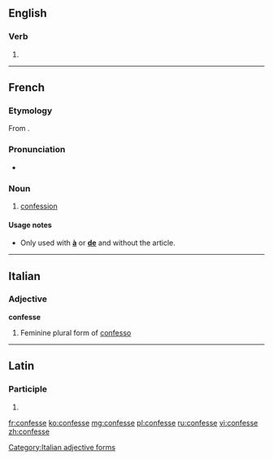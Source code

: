 ==English==

===Verb===
{{head|en|verb}}

# {{obsolete spelling of|confess}}

----

==French==

===Etymology===
From {{term|confesser}}.

===Pronunciation===
* {{IPA|/kɔ̃fɛs/|lang=fr}}

===Noun===
{{fr-noun|f}}

# {{religion|lang=fr}} [[confession]]

====Usage notes====
* Only used with '''[[à]]''' or '''[[de]]''' and without the article.

----

==Italian==

===Adjective===
'''confesse''' {{f}}

# Feminine plural form of [[confesso]]

[[Category:Italian adjective forms]]

----

==Latin==

===Participle===
{{la-part-form|cōnfesse}}

# {{inflection of|confessus|cōnfessus|voc|m|s|lang=la}}

[[fr:confesse]]
[[ko:confesse]]
[[mg:confesse]]
[[pl:confesse]]
[[ru:confesse]]
[[vi:confesse]]
[[zh:confesse]]